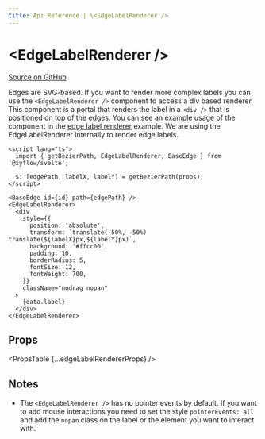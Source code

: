 ```yaml
---
title: Api Reference | \<EdgeLabelRenderer />
---
```



# &lt;EdgeLabelRenderer />

[Source on GitHub](https://github.com/wbkd/react-flow/blob/78169c992bf95a5dbc9bccbdc2a07725a307e2c3/packages/svelte/src/lib/components/EdgeLabelRenderer/EdgeLabelRenderer.svelte)

Edges are SVG-based. If you want to render more complex labels you can use the
`<EdgeLabelRenderer />` component to access a div based renderer. This component
is a portal that renders the label in a `<div />` that is positioned on top of
the edges. You can see an example usage of the component in the [edge label renderer](/examples/edges/edge-label-renderer) example. We are using the EdgeLabelRenderer internally to render edge labels.

```svelte filename="CustomEdge.svelte"
<script lang="ts">
  import { getBezierPath, EdgeLabelRenderer, BaseEdge } from '@xyflow/svelte';

  $: [edgePath, labelX, labelY] = getBezierPath(props);
</script>

<BaseEdge id={id} path={edgePath} />
<EdgeLabelRenderer>
  <div
    style={{
      position: 'absolute',
      transform: `translate(-50%, -50%) translate(${labelX}px,${labelY}px)`,
      background: '#ffcc00',
      padding: 10,
      borderRadius: 5,
      fontSize: 12,
      fontWeight: 700,
    }}
    className="nodrag nopan"
  >
    {data.label}
  </div>
</EdgeLabelRenderer>
```

## Props

<PropsTable {...edgeLabelRendererProps} />

## Notes

- The `<EdgeLabelRenderer />` has no pointer events by default. If you want to
  add mouse interactions you need to set the style `pointerEvents: all` and add
  the `nopan` class on the label or the element you want to interact with.
